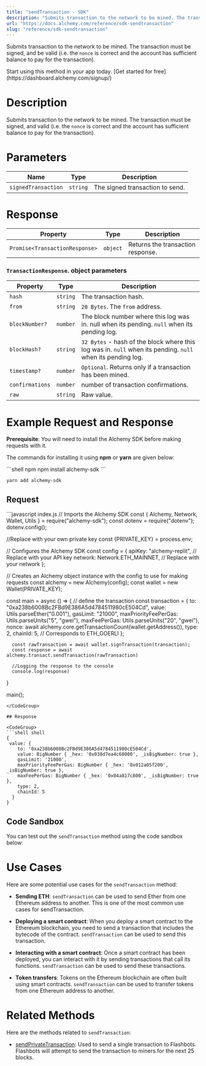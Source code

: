 ```yaml
---
title: "sendTransaction - SDK"
description: "Submits transaction to the network to be mined. The transaction must be signed, and be valid (i.e. the nonce is correct and the account has sufficient balance to pay for the transaction)."
url: "https://docs.alchemy.com/reference/sdk-sendtransaction"
slug: "reference/sdk-sendtransaction"
---
```


Submits transaction to the network to be mined. The transaction must be signed, and be valid (i.e. the `nonce` is correct and the account has sufficient balance to pay for the transaction).

<Tip title="Don’t have an API key?" icon="star">
  Start using this method in your app today. [Get started for free](https://dashboard.alchemy.com/signup/)
</Tip>

# Description

Submits transaction to the network to be mined. The transaction must be signed, and valid (i.e. the `nonce` is correct and the account has sufficient balance to pay for the transaction).

# Parameters

| Name                | Type     | Description                     |
| ------------------- | -------- | ------------------------------- |
| `signedTransaction` | `string` | The signed transaction to send. |

# Response

| Property                       | Type     | Description                       |
| ------------------------------ | -------- | --------------------------------- |
| `Promise<TransactionResponse>` | `object` | Returns the transaction response. |

### `TransactionResponse`. object parameters

| Property        | Type     | Description                                                                                                 |
| --------------- | -------- | ----------------------------------------------------------------------------------------------------------- |
| `hash`          | `string` | The transaction hash.                                                                                       |
| `from`          | `string` | `20 Bytes`. The `from` address.                                                                             |
| `blockNumber?`  | `number` | The block number where this log was in. null when its pending. `null` when its pending log.                 |
| `blockHash?`    | `string` | `32 Bytes` - hash of the block where this log was in. `null` when its pending. `null` when its pending log. |
| `timestamp?`    | `number` | `Optional`. Returns only if a transaction has been mined.                                                   |
| `confirmations` | `number` | number of transaction confirmations.                                                                        |
| `raw`           | `string` | Raw value.                                                                                                  |

# Example Request and Response

**Prerequisite**: You will need to install the Alchemy SDK before making requests with it.

The commands for installing it using **npm** or **yarn** are given below:

<CodeGroup>
  ```shell npm
  npm install alchemy-sdk
  ```

  ```shell yarn
  yarn add alchemy-sdk
  ```
</CodeGroup>

## Request

<CodeGroup>
  ```javascript index.js
  // Imports the Alchemy SDK
  const { Alchemy, Network, Wallet, Utils } = require("alchemy-sdk");
  const dotenv = require("dotenv");
  dotenv.config();

  //Replace with your own private key
  const {PRIVATE_KEY} = process.env;

  // Configures the Alchemy SDK
  const config = {
      apiKey: "alchemy-replit", // Replace with your API key
      network: Network.ETH_MAINNET, // Replace with your network
  };

  // Creates an Alchemy object instance with the config to use for making requests
  const alchemy = new Alchemy(config);
  const wallet = new Wallet(PRIVATE_KEY);

  const main = async () => {
      // define the transaction
      const transaction = {
          to: "0xa238b6008Bc2FBd9E386A5d4784511980cE504Cd",
          value: Utils.parseEther("0.001"),
          gasLimit: "21000",
          maxPriorityFeePerGas: Utils.parseUnits("5", "gwei"),
          maxFeePerGas: Utils.parseUnits("20", "gwei"),
          nonce: await alchemy.core.getTransactionCount(wallet.getAddress()),
          type: 2,
          chainId: 5, // Corresponds to ETH_GOERLI
        };

      const rawTransaction = await wallet.signTransaction(transaction);
      const response = await alchemy.transact.sendTransaction(rawTransaction)

      //Logging the response to the console
      console.log(response)
  }

  main();
  ```
</CodeGroup>

## Response

<CodeGroup>
  ```shell shell
  { 
   value: {
      to: '0xa238b6008Bc2FBd9E386A5d4784511980cE504Cd',
      value: BigNumber { _hex: '0x038d7ea4c68000', _isBigNumber: true },
      gasLimit: '21000',
      maxPriorityFeePerGas: BigNumber { _hex: '0x012a05f200', _isBigNumber: true },
      maxFeePerGas: BigNumber { _hex: '0x04a817c800', _isBigNumber: true },
      type: 2,
      chainId: 5
    }
  }
  ```
</CodeGroup>

## Code Sandbox

You can test out the `sendTransaction` method using the code sandbox below:

# Use Cases

Here are some potential use cases for the `sendTransaction` method:

* **Sending ETH**: `sendTransaction` can be used to send Ether from one Ethereum address to another. This is one of the most common use cases for sendTransaction.

* **Deploying a smart contract**: When you deploy a smart contract to the Ethereum blockchain, you need to send a transaction that includes the bytecode of the contract. `sendTransaction` can be used to send this transaction.

* **Interacting with a smart contract**: Once a smart contract has been deployed, you can interact with it by sending transactions that call its functions. `sendTransaction` can be used to send these transactions.

* **Token transfers**: Tokens on the Ethereum blockchain are often built using smart contracts. `sendTransaction` can be used to transfer tokens from one Ethereum address to another.

# Related Methods

Here are the methods related to `sendTransaction`:

* [sendPrivateTransaction](/reference/sendprivatetransaction-sdk): Used to send a single transaction to Flashbots. Flashbots will attempt to send the transaction to miners for the next 25 blocks.
